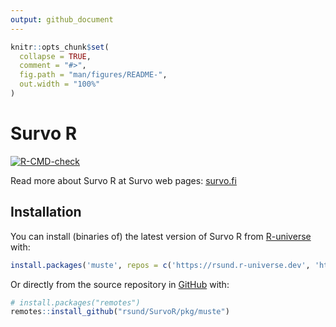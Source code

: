 ```yaml
---
output: github_document
---
```


<!-- README.md is generated from README.Rmd. Please edit that file -->

```r
knitr::opts_chunk$set(
  collapse = TRUE,
  comment = "#>",
  fig.path = "man/figures/README-",
  out.width = "100%"
)
```

# Survo R

<!-- badges: start -->
  [![R-CMD-check](https://github.com/rsund/SurvoR/workflows/R-CMD-check/badge.svg)](https://github.com/rsund/SurvoR/actions)
<!-- badges: end -->

Read more about Survo R at Survo web pages: [survo.fi](https://survo.fi/english)

## Installation

You can install (binaries of) the latest version of Survo R from [R-universe](https://rsund.r-universe.dev/muste) with:
``` r
install.packages('muste', repos = c('https://rsund.r-universe.dev', 'https://cloud.r-project.org'))
```

Or directly from the source repository in [GitHub](https://github.com/) with:

``` r
# install.packages("remotes")
remotes::install_github("rsund/SurvoR/pkg/muste")
```

